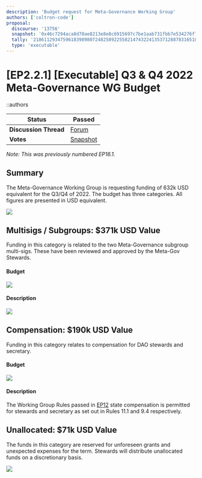 ```yaml
---
description: 'Budget request for Meta-Governance Working Group'
authors: ['coltron-code']
proposal:
  discourse: '13756'
  snapshot: '0x46c7294aca8d70ae8213e8e8c6915697c7be1aab731fbb7e534276f7eb0ef2b9'
  tally: '21861129347596183989807248258922558214743224135371288783165185538477576992486'
  type: 'executable'
---
```


# [EP2.2.1] [Executable] Q3 & Q4 2022 Meta-Governance WG Budget

::authors

| **Status**            | Passed                                                                                                                 |
| --------------------- | ---------------------------------------------------------------------------------------------------------------------- |
| **Discussion Thread** | [Forum](https://discuss.ens.domains/t/13756)                                                                           |
| **Votes**             | [Snapshot](https://snapshot.org/#/ens.eth/proposal/0x46c7294aca8d70ae8213e8e8c6915697c7be1aab731fbb7e534276f7eb0ef2b9) |

_Note: This was previously numbered EP16.1._

## Summary

The Meta-Governance Working Group is requesting funding of 632k USD equivalent for the Q3/Q4 of 2022. The budget has three categories. All figures are presented in USD equivalent.

![](/content/dao/proposals/2.2.1-1.png)

## Multisigs / Subgroups: $371k USD Value

Funding in this category is related to the two Meta-Governance subgroup multi-sigs. These have been reviewed and approved by the Meta-Gov Stewards.

#### Budget

![](/content/dao/proposals/2.2.1-2.png)

#### Description

![](/content/dao/proposals/2.2.1-3.png)

## Compensation: $190k USD Value

Funding in this category relates to compensation for DAO stewards and secretary.

#### Budget

![](/content/dao/proposals/2.2.1-4.png)

#### Description

The Working Group Rules passed in [EP12](https://discuss.ens.domains/t/ep12-social-working-group-rules/12953#specification-3) state compensation is permitted for stewards and secretary as set out in Rules 11.1 and 9.4 respectively.

## Unallocated: $71k USD Value

The funds in this category are reserved for unforeseen grants and unexpected expenses for the term. Stewards will distribute unallocated funds on a discretionary basis.

![](/content/dao/proposals/2.2.1-5.png)

